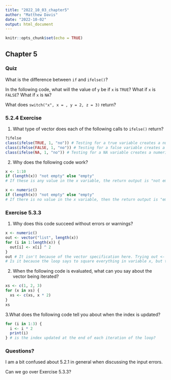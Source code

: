 ```yaml
---
title: "2022_10_03_chapter5"
author: "Matthew Davis"
date: "2022-10-02"
output: html_document
---
```


```r
knitr::opts_chunk$set(echo = TRUE)
```

## Chapter 5

### Quiz
What is the difference between `if` and `ifelse()`?

In the following code, what will the value of `y` be if `x` is `TRUE`? What if `x` is `FALSE`? What if `x` is `NA`?

What does `switch("x", x = , y = 2, z = 3)` return?

### 5.2.4 Exercise
1. What type of vector does each of the following calls to `ifelse()` return?
```r
?ifelse
class(ifelse(TRUE, 1, "no")) # Testing for a true variable creates a numeric vector
class(ifelse(FALSE, 1, "no")) # Testing for a false variable creates a character vector
class(ifelse(NA, 1, "no")) # Testing for a NA variable creates a numeric vector
```

2. Why does the following code work?
```r
x <- 1:10
if (length(x)) "not empty" else "empty"
# If these is any value in the x variable, the return output is "not empty"

x <- numeric()
if (length(x)) "not empty" else "empty"
# If there is no value in the x variable, then the return output is "empty"
```

### Exercise 5.3.3
1. Why does this code succeed without errors or warnings?
```r
x <- numeric()
out <- vector("list", length(x))
for (i in 1:length(x)) {
  out[i] <- x[i] ^ 2
}
out # It isn't because of the vector specification here. Trying out <- numeric() yielded the same result.
# Is it because the loop says to square everything in variable x, but there is nothing in variable x, so Null is still squared, which is Null
```

2. When the following code is evaluated, what can you say about the vector being iterated?
```r
xs <- c(1, 2, 3)
for (x in xs) {
  xs <- c(xs, x * 2)
}
xs 
```

3.What does the following code tell you about when the index is updated?
```r
for (i in 1:3) {
  i <- i * 2
  print(i) 
} # is the index updated at the end of each iteration of the loop?
```

### Questions?
I am a bit confused about 5.2.1 in general when discussing the input errors.

 Can we go over Exercise 5.3.3?